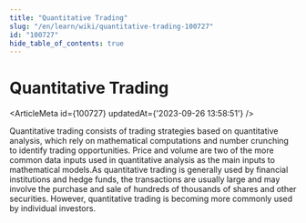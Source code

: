 ```yaml
---
title: "Quantitative Trading"
slug: "/en/learn/wiki/quantitative-trading-100727"
id: "100727"
hide_table_of_contents: true
---
```



# Quantitative Trading

<ArticleMeta id={100727} updatedAt={'2023-09-26 13:58:51'} />
<div className='border-solid border-b border-t-0 my-4 border-[var(--ifm-color-gray-300)]' />

Quantitative trading consists of trading strategies based on quantitative analysis, which rely on mathematical computations and number crunching to identify trading opportunities. Price and volume are two of the more common data inputs used in quantitative analysis as the main inputs to mathematical models.As quantitative trading is generally used by financial institutions and hedge funds, the transactions are usually large and may involve the purchase and sale of hundreds of thousands of shares and other securities. However, quantitative trading is becoming more commonly used by individual investors.
